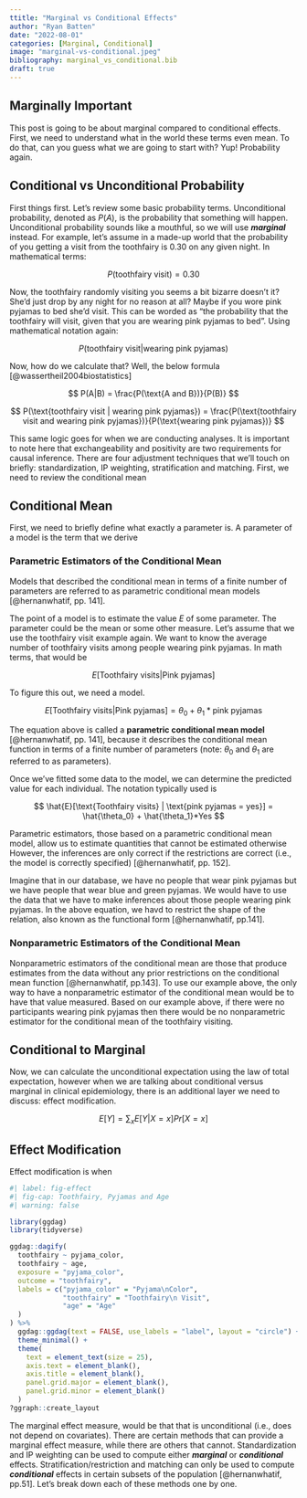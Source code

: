 ```yaml
---
ttitle: "Marginal vs Conditional Effects"
author: "Ryan Batten"
date: "2022-08-01"
categories: [Marginal, Conditional]
image: "marginal-vs-conditional.jpeg"
bibliography: marginal_vs_conditional.bib
draft: true
---
```


## Marginally Important

This post is going to be about marginal compared to conditional effects. First, we need to understand what in the world these terms even mean. To do that, can you guess what we are going to start with? Yup! Probability again.

## Conditional vs Unconditional Probability

First things first. Let's review some basic probability terms. Unconditional probability, denoted as $P(A)$, is the probability that something will happen. Unconditional probability sounds like a mouthful, so we will use ***marginal*** instead. For example, let's assume in a made-up world that the probability of you getting a visit from the toothfairy is 0.30 on any given night. In mathematical terms:

$$
P(\text{toothfairy visit}) = 0.30
$$

Now, the toothfairy randomly visiting you seems a bit bizarre doesn't it? She'd just drop by any night for no reason at all? Maybe if you wore pink pyjamas to bed she'd visit. This can be worded as "the probability that the toothfairy will visit, given that you are wearing pink pyjamas to bed". Using mathematical notation again:

$$
P(\text{toothfairy visit} | \text{wearing pink pyjamas}) 
$$

Now, how do we calculate that? Well, the below formula [@wassertheil2004biostatistics]

$$
P(A|B) = \frac{P(\text{A and B})}{P(B)}
$$

$$
P(\text{toothfairy visit | wearing pink pyjamas}) = \frac{P(\text{toothfairy visit and wearing pink pyjamas})}{P(\text{wearing pink pyjamas})} 
$$

This same logic goes for when we are conducting analyses. It is important to note here that exchangeability and positivity are two requirements for causal inference. There are four adjustment techniques that we'll touch on briefly: standardization, IP weighting, stratification and matching. First, we need to review the conditional mean

## Conditional Mean

First, we need to briefly define what exactly a parameter is. A parameter of a model is the term that we derive

### Parametric Estimators of the Conditional Mean

Models that described the conditional mean in terms of a finite number of parameters are referred to as parametric conditional mean models [@hernanwhatif, pp. 141].

The point of a model is to estimate the value $E$ of some parameter. The parameter could be the mean or some other measure. Let's assume that we use the toothfairy visit example again. We want to know the average number of toothfairy visits among people wearing pink pyjamas. In math terms, that would be

$$
E[\text{Toothfairy visits} | \text {Pink pyjamas}] 
$$

To figure this out, we need a model.

$$
E[\text{Toothfairy visits} | \text {Pink pyjamas}] = \theta_0 + \theta_1*\text{pink pyjamas}
$$

The equation above is called a **parametric conditional mean model** [@hernanwhatif, pp. 141], because it describes the conditional mean function in terms of a finite number of parameters (note: $\theta_0$ and $\theta_1$ are referred to as parameters).

Once we've fitted some data to the model, we can determine the predicted value for each individual. The notation typically used is

$$
\hat{E}[\text{Toothfairy visits} | \text{pink pyjamas = yes}] = \hat{\theta_0} + \hat{\theta_1}*Yes
$$

Parametric estimators, those based on a parametric conditional mean model, allow us to estimate quantities that cannot be estimated otherwise However, the inferences are only correct if the restrictions are correct (i.e., the model is correctly specified) [@hernanwhatif, pp. 152].

Imagine that in our database, we have no people that wear pink pyjamas but we have people that wear blue and green pyjamas. We would have to use the data that we have to make inferences about those people wearing pink pyjamas. In the above equation, we havd to restrict the shape of the relation, also known as the functional form [@hernanwhatif, pp.141].

### Nonparametric Estimators of the Conditional Mean

Nonparametric estimators of the conditional mean are those that produce estimates from the data without any prior restrictions on the conditional mean function [@hernanwhatif, pp.143]. To use our example above, the only way to have a nonparametric estimator of the conditional mean would be to have that value measured. Based on our example above, if there were no participants wearing pink pyjamas then there would be no nonparametric estimator for the conditional mean of the toothfairy visiting.

## Conditional to Marginal

Now, we can calculate the unconditional expectation using the law of total expectation, however when we are talking about conditional versus marginal in clinical epidemiology, there is an additional layer we need to discuss: effect modification.

$$
E[Y] = \sum_x E[Y|X = x]Pr[X=x]
$$

## Effect Modification

Effect modification is when

```r
#| label: fig-effect
#| fig-cap: Toothfairy, Pyjamas and Age
#| warning: false

library(ggdag)
library(tidyverse)

ggdag::dagify(
  toothfairy ~ pyjama_color,
  toothfairy ~ age,
  exposure = "pyjama_color", 
  outcome = "toothfairy",
  labels = c("pyjama_color" = "Pyjama\nColor",
             "toothfairy" = "Toothfairy\n Visit",
             "age" = "Age"
  )
) %>% 
  ggdag::ggdag(text = FALSE, use_labels = "label", layout = "circle") +
  theme_minimal() +
  theme(
    text = element_text(size = 25),
    axis.text = element_blank(),
    axis.title = element_blank(),
    panel.grid.major = element_blank(),
    panel.grid.minor = element_blank()
  )
?ggraph::create_layout

```

The marginal effect measure, would be that that is unconditional (i.e., does not depend on covariates). There are certain methods that can provide a marginal effect measure, while there are others that cannot. Standardization and IP weighting can be used to compute either ***marginal*** or ***conditional*** effects. Stratification/restriction and matching can only be used to compute ***conditional*** effects in certain subsets of the population [@hernanwhatif, pp.51]. Let's break down each of these methods one by one.

